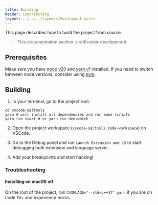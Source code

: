 ```yaml
---
title: Building
header: Contributing
layout: ../../../layouts/MainLayout.astro
---
```


This page describes how to build the project from source.

> This documentation section is still under development.

## Prerequisites

Make sure you have [node v20](https://nodejs.org/) and [yarn v1](https://classic.yarnpkg.com/lang/en//) installed. If you need to switch between node versions, consider using [nvm](https://github.com/nvm-sh/nvm).

## Building

1. In your terminal, go to the project root.

```shell
cd vscode-sqltools
yarn # will install all dependencies and run some scripts
yarn run start # or yarn run dev:watch
```

2. Open the project workspace (`vscode-sqltools.code-workspace`) on VSCode.

3. Go to the Debug panel and run `Launch Extension and LS` to start debugging both extension and language server.

4. Add your breakpoints and start hacking!

### Troubleshooting

#### Installing on macOS m1

On the root of the project, run `CXXFLAGS="--std=c++17" yarn` if you are on node 16+ and experience errors.
